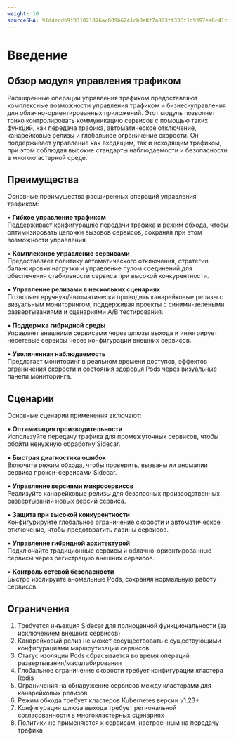 ```yaml
---
weight: 10
sourceSHA: 91d4ecdb9f031021876ac809b6241cb0e8f7a883ff336f1d9397ea8c41cf066c
---
```


# Введение

## Обзор модуля управления трафиком

Расширенные операции управления трафиком предоставляют комплексные возможности управления трафиком и бизнес-управления для облачно-ориентированных приложений. Этот модуль позволяет тонко контролировать коммуникацию сервисов с помощью таких функций, как передача трафика, автоматическое отключение, канарейковые релизы и глобальное ограничение скорости. Он поддерживает управление как входящим, так и исходящим трафиком, при этом соблюдая высокие стандарты наблюдаемости и безопасности в многокластерной среде.

## Преимущества

Основные преимущества расширенных операций управления трафиком:

• **Гибкое управление трафиком**\
Поддерживает конфигурацию передачи трафика и режим обхода, чтобы оптимизировать цепочки вызовов сервисов, сохраняя при этом возможности управления.

• **Комплексное управление сервисами**\
Предоставляет политику автоматического отключения, стратегии балансировки нагрузки и управление пулом соединений для обеспечения стабильности сервиса при высокой конкурентности.

• **Управление релизами в нескольких сценариях**\
Позволяет вручную/автоматически проводить канарейковые релизы с визуальным мониторингом, поддерживая проекты с синими-зелеными развертываниями и сценариями A/B тестирования.

• **Поддержка гибридной среды**\
Управляет внешними сервисами через шлюзы выхода и интегрирует несетевые сервисы через конфигурации внешних сервисов.

• **Увеличенная наблюдаемость**\
Предлагает мониторинг в реальном времени доступов, эффектов ограничения скорости и состояния здоровья Pods через визуальные панели мониторинга.

## Сценарии

Основные сценарии применения включают:

• **Оптимизация производительности**\
Используйте передачу трафика для промежуточных сервисов, чтобы обойти ненужную обработку Sidecar.

• **Быстрая диагностика ошибок**\
Включите режим обхода, чтобы проверить, вызваны ли аномалии сервиса прокси-сервисами Sidecar.

• **Управление версиями микросервисов**\
Реализуйте канарейковые релизы для безопасных производственных развертываний новых версий сервиса.

• **Защита при высокой конкурентности**\
Конфигурируйте глобальное ограничение скорости и автоматическое отключение, чтобы предотвратить лавины сервисов.

• **Управление гибридной архитектурой**\
Подключайте традиционные сервисы и облачно-ориентированные сервисы через регистрацию внешних сервисов.

• **Контроль сетевой безопасности**\
Быстро изолируйте аномальные Pods, сохраняя нормальную работу сервисов.

## Ограничения

1. Требуется инъекция Sidecar для полноценной функциональности (за исключением внешних сервисов)
2. Канарейковый релиз не может сосуществовать с существующими конфигурациями маршрутизации сервисов
3. Статус изоляции Pods сбрасывается во время операций развертывания/масштабирования
4. Глобальное ограничение скорости требует конфигурации кластера Redis
5. Ограничения на обнаружение сервисов между кластерами для канарейковых релизов
6. Режим обхода требует кластеров Kubernetes версии v1.23+
7. Конфигурация шлюза выхода требует региональной согласованности в многокластерных сценариях
8. Политики не применяются к сервисам, настроенным на передачу трафика

